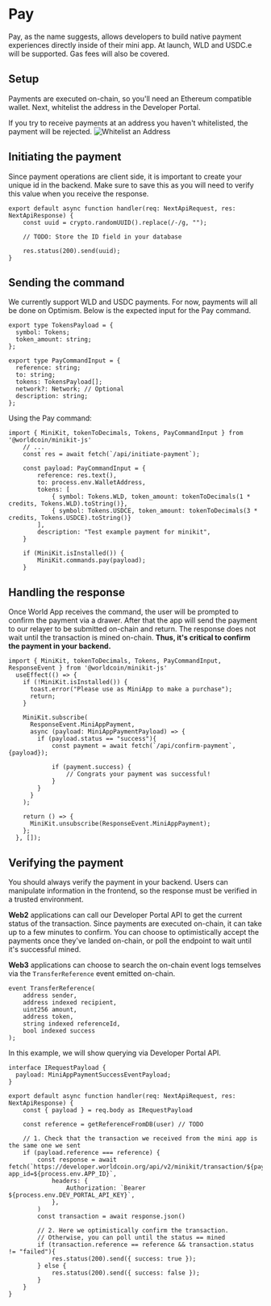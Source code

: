 
# Pay

Pay, as the name suggests, allows developers to build native payment experiences directly inside of their mini app.
At launch, WLD and USDC.e will be supported. Gas fees will also be covered.

## Setup

Payments are executed on-chain, so you'll need an <Link href="https://metamask.io/">Ethereum compatible wallet</Link>. Next, whitelist the address in the <Link href="https://developer.worldcoin.org/">Developer Portal</Link>. 


If you try to receive payments at an address you haven't whitelisted, the payment will be rejected.
![Whitelist an Address](/images/docs/mini-apps/commands/pay-setup.png)

## Initiating the payment
Since payment operations are client side, it is important to create your unique id in the backend.
Make sure to save this as you will need to verify this value when you receive the response.
``` tsx {{ title: 'pages/api/initiate-pay.tsx' }}
export default async function handler(req: NextApiRequest, res: NextApiResponse) {
    const uuid = crypto.randomUUID().replace(/-/g, "");

    // TODO: Store the ID field in your database

    res.status(200).send(uuid);
}
```
## Sending the command
We currently support WLD and USDC payments. For now, payments will all be done on Optimism. Below is the expected input for the Pay command.
``` tsx {{title: 'PayCommandInput' }}
export type TokensPayload = {
  symbol: Tokens;
  token_amount: string;
};

export type PayCommandInput = {
  reference: string;
  to: string;
  tokens: TokensPayload[];
  network?: Network; // Optional
  description: string;
};
```
Using the Pay command: 
``` tsx {{ title: 'pages/index.tsx' }}
import { MiniKit, tokenToDecimals, Tokens, PayCommandInput } from '@worldcoin/minikit-js'
    // ...
    const res = await fetch(`/api/initiate-payment`);

    const payload: PayCommandInput = {
        reference: res.text(),
        to: process.env.WalletAddress,
        tokens: [
            { symbol: Tokens.WLD, token_amount: tokenToDecimals(1 * credits, Tokens.WLD).toString()},
            { symbol: Tokens.USDCE, token_amount: tokenToDecimals(3 * credits, Tokens.USDCE).toString()}
        ],
        description: "Test example payment for minikit",
    }
    
    if (MiniKit.isInstalled()) {
        MiniKit.commands.pay(payload);
    }
```
## Handling the response
Once World App receives the command, the user will be prompted to confirm the payment via a drawer. After that the app will send the payment to our relayer to be submitted on-chain and return. 
The response does not wait until the transaction is mined on-chain. **Thus, it's critical to confirm the payment in your backend.**
``` tsx {{ title: 'pages/index.tsx' }}
import { MiniKit, tokenToDecimals, Tokens, PayCommandInput, ResponseEvent } from '@worldcoin/minikit-js'
  useEffect(() => {
    if (!MiniKit.isInstalled()) {
      toast.error("Please use as MiniApp to make a purchase");
      return;
    }

    MiniKit.subscribe(
      ResponseEvent.MiniAppPayment,
      async (payload: MiniAppPaymentPayload) => {
        if (payload.status == "success"){
            const payment = await fetch(`/api/confirm-payment`, {payload});
            
            if (payment.success) {
                // Congrats your payment was successful!
            }
        }
      }
    );

    return () => {
      MiniKit.unsubscribe(ResponseEvent.MiniAppPayment);
    };
  }, []);

```

## Verifying the payment
<Note type="warning">
	You should always verify the payment in your backend. Users can manipulate information in the
	frontend, so the response must be verified in a trusted environment.
</Note>

**Web2** applications can call our Developer Portal API to get the current status of the transaction. Since payments are executed on-chain, it can take up to a few minutes to confirm.
You can choose to optimistically accept the payments once they've landed on-chain, or poll the endpoint to wait until it's successful mined.

**Web3** applications can choose to search the on-chain event logs temselves via the `TransferReference` event emitted on-chain.
``` solidity {{title : 'TransferReference'}}
event TransferReference(
    address sender,
    address indexed recipient,
    uint256 amount,
    address token,
    string indexed referenceId,
    bool indexed success
);
```
In this example, we will show querying via Developer Portal API.
``` tsx {{ title: 'pages/index.tsx' }}
interface IRequestPayload {
  payload: MiniAppPaymentSuccessEventPayload; 
}

export default async function handler(req: NextApiRequest, res: NextApiResponse) {
    const { payload } = req.body as IRequestPayload

    const reference = getReferenceFromDB(user) // TODO

    // 1. Check that the transaction we received from the mini app is the same one we sent
    if (payload.reference === reference) {
        const response = await fetch(`https://developer.worldcoin.org/api/v2/minikit/transaction/${payload.transactionId}?app_id=${process.env.APP_ID}`, 
            headers: {
                Authorization: `Bearer ${process.env.DEV_PORTAL_API_KEY}`,
            },
        )
        const transaction = await response.json()

        // 2. Here we optimistically confirm the transaction.
        // Otherwise, you can poll until the status == mined
        if (transaction.reference == reference && transaction.status != "failed"){
            res.status(200).send({ success: true }); 
        } else {
            res.status(200).send({ success: false }); 
        }
    }
}
```